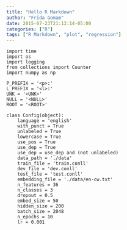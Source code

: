 ```yaml
---
title: "Hello R Markdown"
author: "Frida Gomam"
date: 2015-07-23T21:13:14-05:00
categories: ["R"]
tags: ["R Markdown", "plot", "regression"]
---
```


```
import time
import os
import logging
from collections import Counter
import numpy as np

P_PREFIX = '<p>:'
L_PREFIX = '<l>:'
UNK = '<UNK>'
NULL = '<NULL>'
ROOT = '<ROOT>'

class Config(object): 
    language = 'english'
    with_punct = True
    unlabeled = True
    lowercase = True
    use_pos = True
    use_dep = True
    use_dep = use_dep and (not unlabeled)
    data_path = './data'
    train_file = 'train.conll'
    dev_file = 'dev.conll'
    test_file = 'test.conll'
    embedding_file = './data/en-cw.txt'   
    n_features = 36
    n_classes = 3
    dropout = 0.5
    embed_size = 50
    hidden_size = 200
    batch_size = 2048
    n_epochs = 10
    lr = 0.001
```
